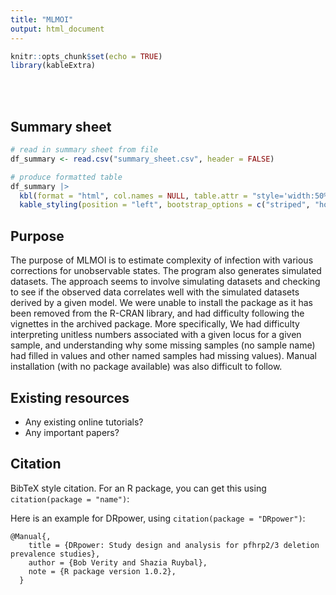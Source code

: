```yaml
---
title: "MLMOI"
output: html_document
---
```


```r
knitr::opts_chunk$set(echo = TRUE)
library(kableExtra)
```

<br/>
<br/>

## Summary sheet

```r
# read in summary sheet from file
df_summary <- read.csv("summary_sheet.csv", header = FALSE)

# produce formatted table
df_summary |>
  kbl(format = "html", col.names = NULL, table.attr = "style='width:50%;'", escape = FALSE) |>
  kable_styling(position = "left", bootstrap_options = c("striped", "hover", "condensed"))
```

## Purpose

The purpose of MLMOI is to estimate complexity of infection with various
corrections for unobservable states. The program also generates simulated
datasets. The approach seems to involve simulating datasets and checking to see
if the observed data correlates well with the simulated datasets derived by a
given model. We were unable to install the package as it has been removed from
the R-CRAN library, and had difficulty following the vignettes in the archived
package. More specifically, We had difficulty interpreting unitless numbers
associated with a given locus for a given sample, and understanding why some
missing samples (no sample name) had filled in values and other named samples
had missing values). Manual installation (with no package available) was also
difficult to follow.

## Existing resources

- Any existing online tutorials?
- Any important papers?

## Citation

BibTeX style citation. For an R package, you can get this using `citation(package = "name")`:

Here is an example for DRpower, using `citation(package = "DRpower")`:

```
@Manual{,
    title = {DRpower: Study design and analysis for pfhrp2/3 deletion prevalence studies},
    author = {Bob Verity and Shazia Ruybal},
    note = {R package version 1.0.2},
  }
```
